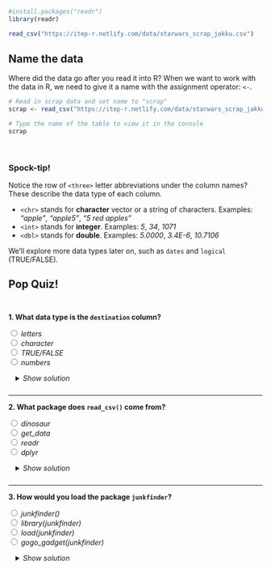 
```r
#install.packages("readr")
library(readr)

read_csv("https://itep-r.netlify.com/data/starwars_scrap_jakku.csv")
```


## Name the data {-}

Where did the data go after you read it into R? When we want to work with the data in R, we need to give it a name with the assignment operator: `<-`. 

```r
# Read in scrap data and set name to "scrap"
scrap <- read_csv("https://itep-r.netlify.com/data/starwars_scrap_jakku.csv")

# Type the name of the table to view it in the console
scrap
```

<br>


<div class="tip">
### <i class="fas fa-hand-spock"></i> Spock-tip! {-}

Notice the row of `<three>` letter abbreviations under the column names? These describe the data type of each column.

- `<chr>` stands for __character__ vector or a string of characters. Examples: _"apple"_, _"apple5"_, _"5 red apples"_  
- `<int>` stands for __integer__. Examples: _5_, _34_, _1071_  
- `<dbl>` stands for __double__. Examples: _5.0000_, _3.4E-6_, _10.7106_

We'll explore more data types later on, such as `dates` and `logical` (TRUE/FALSE).
</div>


<div class="quiz">

<h2 style="margin-top: 28px; margin-bottom: 44px;"> Pop Quiz! </h2>

__1. What data type is the `destination` column?__

<input type="radio" name="type"> _letters_        <br> 
<input type="radio" name="type"> _character_      <br> 
<input type="radio" name="type"> _TRUE/FALSE_     <br> 
<input type="radio" name="type"> _numbers_        <br> 

<details style="margin-left: 14px;">
<summary class = "btn_code">_Show solution_</summary>
<p>
<i class="fa fa-check" aria-hidden="true" style="color: green;"></i> `character`    
_Woop! You got this._
</p></details>

<br>
<hr style="margin-top: 8px;">

__2. What package does `read_csv()` come from?__

<input type="radio" name="pkg"> _dinosaur_     <br> 
<input type="radio" name="pkg"> _get_data_     <br> 
<input type="radio" name="pkg"> _readr_        <br> 
<input type="radio" name="pkg"> _dplyr_        <br> 

<details style="margin-left: 14px;">
<summary class = "btn_code">_Show solution_ </summary>
<p>

<i class="fa fa-check" aria-hidden="true" style="color: green;"></i> `readr`  
_Great job! You are Jedi worthy!_

</p></details>

<br>
<hr style="margin-top: 8px;">

__3. How would you load the package `junkfinder`?__

<input type="radio" name="load"> _junkfinder()_             <br> 
<input type="radio" name="load"> _library(junkfinder)_      <br> 
<input type="radio" name="load"> _load(junkfinder)_         <br> 
<input type="radio" name="load"> _gogo_gadget(junkfinder)_  <br> 

<details style="margin-left: 14px;">
<summary class = "btn_code">_Show solution_</summary>
<p>

<i class="fa fa-check" aria-hidden="true" style="color: green;"></i> `library("junkfinder")`  
_Excellent! Keep the streak going._

</p></details>

</div>

<br>
